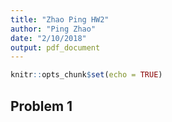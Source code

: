 ```yaml
---
title: "Zhao Ping HW2"
author: "Ping Zhao"
date: "2/10/2018"
output: pdf_document
---
```


```r
knitr::opts_chunk$set(echo = TRUE)
```

## Problem 1

